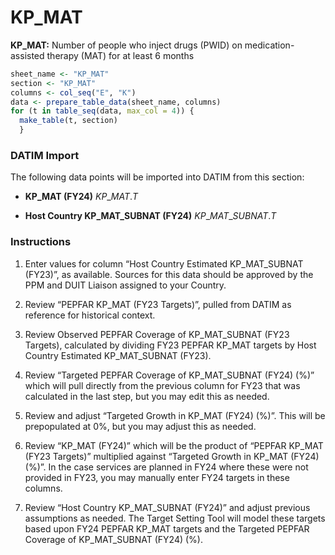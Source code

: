 \blandscape

# KP_MAT

**KP_MAT:** Number of people who inject drugs (PWID) on medication-assisted therapy (MAT) for at least 6 months

```r
sheet_name <- "KP_MAT"
section <- "KP_MAT"
columns <- col_seq("E", "K")
data <- prepare_table_data(sheet_name, columns)
for (t in table_seq(data, max_col = 4)) {
  make_table(t, section)
  }
```

### DATIM Import

The following data points will be imported into DATIM from this section:

-   **KP_MAT (FY24)** $KP\_MAT.T$

-   **Host Country KP_MAT_SUBNAT (FY24)** $KP\_MAT\_SUBNAT.T$

### Instructions

1.  Enter values for column "Host Country Estimated KP_MAT_SUBNAT (FY23)", as available. Sources for this data should be approved by the PPM and DUIT Liaison assigned to your Country.

2.  Review "PEPFAR KP_MAT (FY23 Targets)", pulled from DATIM as reference for historical context.

3.  Review Observed PEPFAR Coverage of KP_MAT_SUBNAT (FY23 Targets), calculated by dividing FY23 PEPFAR KP_MAT targets by Host Country Estimated KP_MAT_SUBNAT (FY23).

4.  Review "Targeted PEPFAR Coverage of KP_MAT_SUBNAT (FY24) (%)" which will pull directly from the previous column for FY23 that was calculated in the last step, but you may edit this as needed.

5.  Review and adjust "Targeted Growth in KP_MAT (FY24) (%)". This will be prepopulated at 0%, but you may adjust this as needed.

6.  Review "KP_MAT (FY24)" which will be the product of "PEPFAR KP_MAT (FY23 Targets)" multiplied against "Targeted Growth in KP_MAT (FY24) (%)". In the case services are planned in FY24 where these were not provided in FY23, you may manually enter FY24 targets in these columns.

7.  Review "Host Country KP_MAT_SUBNAT (FY24)" and adjust previous assumptions as needed. The Target Setting Tool will model these targets based upon FY24 PEPFAR KP_MAT targets and the Targeted PEPFAR Coverage of KP_MAT_SUBNAT (FY24) (%).

\elandscape

\newpage
